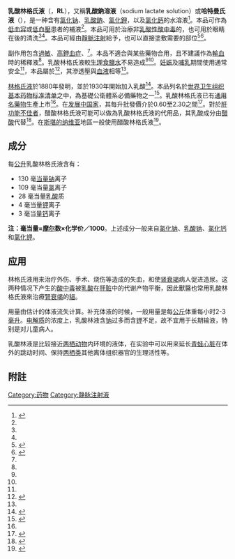 {{medical}}
{{Infobox drug
| drug_name         =
| INN               =
| type              =<!-- empty -->
| IUPAC_name        = 
| image             = Ringer-Lactat-Infusion.jpg
| width             = 
| alt               = 
| image2            = 
| width2            = 
| alt2              = 
| imageL            =
| widthL            =
| altL              = 
| imageR            = 
| widthR            = 
| altR              = 
| caption           = 罐裝乳酸林格氏液
<!-- Clinical data -->
| pronounce         =
| tradename         = 
| Drugs.com         = {{Drugs.com|pro|lactated-ringers}}
| MedlinePlus       = 
| licence_EU        = <!-- EMA requires brand name -->
| licence_US        = <!-- FDA may use generic name -->
| DailyMedID        = <!-- preference to licence_US -->
| pregnancy_AU      = <!-- A/B1/B2/B3/C/D/X -->
| pregnancy_AU_comment =      
| pregnancy_US      = <!-- A / B / C / D / X / N -->
| pregnancy_US_comment = 
| pregnancy_category= 
| dependency_liability = 
| addiction_liability = 
| routes_of_administration = 靜脈輸注、外用
| legal_AU = <!-- S2, S3, S4, S5, S6, S7, S8, S9 or Unscheduled-->
| legal_AU_comment = 
| legal_CA = <!-- OTC, Rx-only, Schedule I, II, III, IV, V, VI, VII, VIII -->
| legal_CA_comment = 
| legal_DE = <!-- Anlage I, II, III or Unscheduled-->
| legal_DE_comment = 
| legal_NZ = <!-- Class A, B, C -->
| legal_NZ_comment = 
| legal_UK = <!-- GSL, P, POM, CD, CD Lic, CD POM, CD No Reg POM, CD (Benz) POM, CD (Anab) POM or CD Inv POM / Class A, B, C -->
| legal_UK_comment = 
| legal_US = <!-- OTC / Rx-only / Schedule I, II, III, IV, V -->
| legal_US_comment = 
| legal_UN = <!-- N I, II, III, IV / P I, II, III, IV-->
| legal_UN_comment = 
| legal_status      = <!--For countries not listed above-->
<!-- Pharmacokinetic data -->
| bioavailability   = 
| protein_bound     = 
| metabolism        = 
| metabolites       =
| onset             = 
| elimination_half-life = 
| duration_of_action =
| excretion         =
<!-- Identifiers -->
| CAS_number        = 
| CAS_supplemental  = 
| class             = 
| ATCvet            = 
| ATC_prefix        = B05
| ATC_suffix        = BB01
| ATC_supplemental  = 
| PubChem           = 
| PubChemSubstance  = 
| IUPHAR_ligand     = 
| DrugBank          = 
| ChemSpiderID      = 
| UNII              = 
| KEGG              = 
| ChEBI             = 
| ChEMBL            = 
| NIAID_ChemDB      =
| synonyms          = compound sodium lactate, sodium lactate solution, Hartmann's solution, Ringer-Locke's solution, Ringer-lactate, lactated Ringer's solution (LRS)
<!-- Chemical data -->
| chemical_formula  = 
| C=  
| H=  
| Ag=  
| Al=  
| As=  
| Au=  
| B=  
| Bi=  
| Br=  
| Ca=  
| Cl=  
| Co=  
| F=  
| Fe=  
| Gd=  
| I=
| K=  
| Li=  
| Mg=  
| Mn=  
| N=  
| Na=  
| O=  
| P=  
| Pt=  
| S=  
| Sb=  
| Se=  
| Sr=  
| Tc=  
| Zn=  
| charge=
| molecular_weight  = 
| SMILES            = 
| Jmol              = 
| StdInChI          = 
| StdInChI_comment  = 
| StdInChIKey       = 
| density           = 
| density_notes     = 
| melting_point     = 
| melting_high      = 
| melting_notes     = 
| boiling_point     = 
| boiling_notes     = 
| solubility        = 
| specific_rotation = 
}}
<!-- Definition and medical uses -->
'''乳酸林格氏液'''（{{lang|en|Lactated Ringer's solution}}，'''RL'''），又稱'''乳酸鈉溶液'''（sodium lactate solution）或'''哈特曼氏液'''（{{lang|en|Hartmann's solution}}），是一种含有[[氯化钠|氯化钠]]、[[乳酸鈉|乳酸鈉]]、[[氯化鉀|氯化鉀]]，以及[[氯化鈣|氯化鈣]]的水溶液<ref name=BNF69>{{cite book|title=British national formulary: BNF 69|url=https://archive.org/details/bnf69britishnati0000unse|date=2015|publisher=British Medical Association|isbn=9780857111562|page=[https://archive.org/details/bnf69britishnati0000unse/page/683 683]|edition=69}}</ref>。本品可作為[[血容量減少|低血容]]或[[低血壓|低血壓]]患者的補液<ref name=UK2013/>。本品可用於治療非[[乳酸性酸中毒|乳酸性酸中毒]]的{{tsl|en|metabolic acidosis|代謝性酸中毒}}，也可用於眼睛在{{tsl|en|chemical burn|化學灼傷}}後的清洗<ref name=UK2013/><ref name=Kr2000/>。本品可經由[[靜脈注射|靜脈注射]]給予，也可以直接塗敷需要的部位<ref name=UK2013>{{cite web|title=Compound Sodium Lactate Solution for Infusion - Summary of Product Characteristics (SPC) - (eMC)|url=https://www.medicines.org.uk/emc/medicine/30160|website=www.medicines.org.uk|accessdate=14 January 2017|date=February 2013|deadurl=no|archiveurl=https://web.archive.org/web/20170116162825/https://www.medicines.org.uk/emc/medicine/30160|archivedate=2017-01-16|df=}}</ref><ref name=Kr2000>{{cite book|last1=Krieglstein|first1=G. K.|title=Atlas of Ophthalmology|date=2000|publisher=Springer Science & Business Media|isbn=9783540780694|page=377|url=https://books.google.ca/books?id=LDt1i7BaBA4C&pg=PA377|language=en|deadurl=no|archiveurl=https://web.archive.org/web/20170116165721/https://books.google.ca/books?id=LDt1i7BaBA4C&pg=PA377|archivedate=2017-01-16|df=|access-date=2018-07-01}}</ref>。

<!-- Side effect and mechanism -->
副作用包含[[過敏|過敏]]、[[高鉀血症|高鉀血症]]、{{le|體液容積過負荷|volume overload|體液過載}}<ref name=UK2013/>。本品不適合與某些藥物合用，且不建議作為[[輸血|輸血]]時的稀釋液<ref name=ICU2012/>。乳酸林格氏液較[[生理食鹽水|生理食鹽水]]不易造成{{tsl|en|hyperchloremic acidosis|高血氯性酸血症|酸血症}}<ref name=BNF69/><ref name=ICU2012/>。[[妊娠|妊娠]]及[[母乳哺育|哺乳]]期間使用通常安全<ref name=UK2013/>，本品屬於{{tsl|en|Volume expander|寫容擴充劑|晶體輸液}}<ref>{{cite book|last1=Saade|first1=George R.|last2=Foley|first2=Michael R.|last3=Phelan|first3=Jeffrey P.|last4=III|first4=Gary A. Dildy|title=Critical Care Obstetrics|date=2010|publisher=John Wiley & Sons|isbn=9781444396140|page=70|url=https://books.google.ca/books?id=Jw8Fl5XF4McC&pg=PA70|language=en|deadurl=no|archiveurl=https://web.archive.org/web/20170116170237/https://books.google.ca/books?id=Jw8Fl5XF4McC&pg=PA70|archivedate=2017-01-16|df=|access-date=2018-07-01}}</ref>，其滲透壓與[[血液|血液]]相等<ref name=UK2013/>。

<!-- History and culture -->
[[林格氏液|林格氏液]]於1880年發明，並於1930年開始加入乳酸<ref name=ICU2012>{{cite book|last1=Marino|first1=Paul L.|last2=Sutin|first2=Kenneth M.|title=The ICU Book|date=2012|publisher=Lippincott Williams & Wilkins|isbn=9781451161557|page=363|edition=3|url=https://books.google.com/books?id=RAk9ai42yjMC&pg=PT363|language=en|deadurl=no|archiveurl=https://web.archive.org/web/20200915033758/https://books.google.com/books?id=RAk9ai42yjMC&pg=PT363|archivedate=2020-09-15|df=|access-date=2018-07-01}}</ref>。本品列名於[[世界卫生组织基本药物标准清单|世界卫生组织基本药物标准清单]]之中，為基礎公衛體系必備藥物之一<ref name=WHO19th>{{cite web|title=WHO Model List of Essential Medicines (19th List)|url=http://www.who.int/medicines/publications/essentialmedicines/EML_2015_FINAL_amended_NOV2015.pdf?ua=1|work=World Health Organization|accessdate=8 December 2016|date=April 2015|deadurl=no|archiveurl=https://web.archive.org/web/20161213052708/http://www.who.int/medicines/publications/essentialmedicines/EML_2015_FINAL_amended_NOV2015.pdf?ua=1|archivedate=2016-12-13|df=}}</ref>。乳酸林格氏液已有[[通用名藥物|通用名藥物]]生產上市<ref name="BNF69"/>。在[[发展中国家|发展中国家]]，其每升批發價介於{{US$}}0.60至{{US$}}2.30之間<ref name=ERC2014>{{cite web|title=Sodium Lactate Compound|url=http://mshpriceguide.org/en/single-drug-information/?DMFId=726&searchYear=2014|website=International Drug Price Indicator Guide|accessdate=8 December 2016|archive-date=2018-01-22|archive-url=https://web.archive.org/web/20180122072955/http://mshpriceguide.org/en/single-drug-information/?DMFId=726&searchYear=2014|dead-url=no}}</ref>。對於[[肝衰竭|肝功能不佳者]]，醋酸林格氏液可能可以做為乳酸林格氏液的代用品，其乳酸成分由[[乙酸盐|醋酸]]代替<ref>{{cite book|last1=Marino|first1=Paul L.|title=Marino's The ICU Book|date=2013|publisher=Lippincott Williams & Wilkins|isbn=9781469831640|page=223|edition=4|url=https://books.google.ca/books?id=XMaMAgAAQBAJ&lpg=PP1&dq=The%20ICU%20book&pg=PA223|language=en|deadurl=no|archiveurl=https://web.archive.org/web/20170116170418/https://books.google.ca/books?id=XMaMAgAAQBAJ&lpg=PP1&dq=The%20ICU%20book&pg=PA223|archivedate=2017-01-16|df=|access-date=2018-07-01}}</ref>。在[[斯堪的纳维亚|斯堪的纳维亚]]地區一般使用醋酸林格氏液<ref>{{Cite web|url=http://www.vgregion.se/upload/SkaS/SRV/AT/at-forelasning-vatsketerapi.pdf|title=''Vätsketerapi för AT/ST läkare KSS'' — 'Rehydration therapy for interns ans specialists, KSS'|last=Bjarby|first=Johan|date=|website=|publisher=Västragötalandsregionen|access-date=13 January 2017|deadurl=yes|archiveurl=https://web.archive.org/web/20170116171932/http://www.vgregion.se/upload/SkaS/SRV/AT/at-forelasning-vatsketerapi.pdf|archivedate=2017-01-16|df=}}</ref>。

==成分==
每[[公升|公升]]乳酸林格氏液含有：
* 130 毫[[化學當量|当量]][[钠|钠]]离子
* 109 毫当量[[氯|氯]]离子
* 28 毫当量[[乳酸|乳酸]]质
* 4 毫当量[[钾|钾]]离子
* 3 毫当量[[钙|钙]]离子

'''注：毫当量=[[摩尔_(单位)|摩尔]]数×化学价／1000'''。上述成分一般来自[[氯化钠|氯化钠]]、[[乳酸钠|乳酸钠]]、[[氯化钙|氯化钙]]和[[氯化钾|氯化钾]]。

==应用==

林格氏液用来治疗外伤、手术、烧伤等造成的失血，和使[[肾衰竭|肾衰竭]]病人促进造尿。这两种情况下产生的[[酸中毒|酸中毒]]被[[乳酸|乳酸]]在[[肝脏|肝脏]]中的代谢产物平衡，因此獸醫也常用乳酸林格氏液來治療[[腎衰竭|腎衰竭]]的[[貓|貓]]。

用量由估计的体液流失计算。补充体液的时候，一般用量是每[[公斤|公斤]]体重每小时2-3[[毫升|毫升]]。[[电解质|电解质]]的浓度上，乳酸林液含[[钠|钠]]过多而含[[钾|钾]]不足，故不宜用于长期输液，特别是对儿童病人。

乳酸林液是比较接近[[两栖动物|两栖动物]]内环境的液体，在实验中可以用来延长[[青蛙|青蛙]][[心脏|心脏]]在体外的跳动时间、保持[[两栖类|两栖类]]其他离体组织器官的生理活性等。

==附註==
{{Reflist}}



{{静脉注射治疗}}

[[Category:药物|Category:药物]]
[[Category:静脉注射液|Category:静脉注射液]]